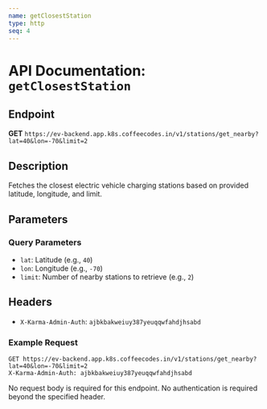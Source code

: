 ```yaml
---
name: getClosestStation
type: http
seq: 4
---
```


# API Documentation: `getClosestStation`

## Endpoint
**GET** `https://ev-backend.app.k8s.coffeecodes.in/v1/stations/get_nearby?lat=40&lon=-70&limit=2`

## Description
Fetches the closest electric vehicle charging stations based on provided latitude, longitude, and limit.

## Parameters

### Query Parameters
- `lat`: Latitude (e.g., `40`)
- `lon`: Longitude (e.g., `-70`)
- `limit`: Number of nearby stations to retrieve (e.g., `2`)

## Headers
- `X-Karma-Admin-Auth`: `ajbkbakweiuy387yeuqqwfahdjhsabd`

### Example Request
```http
GET https://ev-backend.app.k8s.coffeecodes.in/v1/stations/get_nearby?lat=40&lon=-70&limit=2
X-Karma-Admin-Auth: ajbkbakweiuy387yeuqqwfahdjhsabd
```

No request body is required for this endpoint. No authentication is required beyond the specified header.